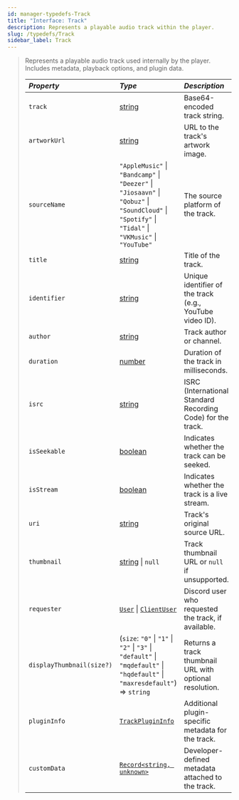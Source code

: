 ```yaml
---
id: manager-typedefs-Track
title: "Interface: Track"
description: Represents a playable audio track within the player.
slug: /typedefs/Track
sidebar_label: Track
---
```


> Represents a playable audio track used internally by the player. Includes metadata, playback options, and plugin data.
> 
> | <i className="fa-solid fa-hashtag"/> Property | <i className="fa-solid fa-font"/> Type                                                                                                                                   | <i className="fa-solid fa-list"/> Description               | <i className="fa-solid fa-flask"/> Optional |
> |:----------------------------------------------|:-------------------------------------------------------------------------------------------------------------------------------------------------------------------------|:----------------------------------------------------------- |:-------------------------------------------:|
> | `track`                                       | [string](https://developer.mozilla.org/en-US/docs/Web/JavaScript/Reference/Global_Objects/String)                                                                        | Base64-encoded track string.                                | <i className="fa-solid fa-xmark"/>          |
> | `artworkUrl`                                  | [string](https://developer.mozilla.org/en-US/docs/Web/JavaScript/Reference/Global_Objects/String)                                                                        | URL to the track's artwork image.                           | <i className="fa-solid fa-xmark"/>          |
> | `sourceName`                                  | `"AppleMusic"` \| `"Bandcamp"` \| `"Deezer"` \| `"Jiosaavn"` \| `"Qobuz"` \| `"SoundCloud"` \| `"Spotify"` \| `"Tidal"` \| `"VKMusic"` \| `"YouTube"`                    | The source platform of the track.                           | <i className="fa-solid fa-xmark"/>          |
> | `title`                                       | [string](https://developer.mozilla.org/en-US/docs/Web/JavaScript/Reference/Global_Objects/String)                                                                        | Title of the track.                                         | <i className="fa-solid fa-xmark"/>          |
> | `identifier`                                  | [string](https://developer.mozilla.org/en-US/docs/Web/JavaScript/Reference/Global_Objects/String)                                                                        | Unique identifier of the track (e.g., YouTube video ID).    | <i className="fa-solid fa-xmark"/>          |
> | `author`                                      | [string](https://developer.mozilla.org/en-US/docs/Web/JavaScript/Reference/Global_Objects/String)                                                                        | Track author or channel.                                    | <i className="fa-solid fa-xmark"/>          |
> | `duration`                                    | [number](https://developer.mozilla.org/en-US/docs/Web/JavaScript/Reference/Global_Objects/Number)                                                                        | Duration of the track in milliseconds.                      | <i className="fa-solid fa-xmark"/>          |
> | `isrc`                                        | [string](https://developer.mozilla.org/en-US/docs/Web/JavaScript/Reference/Global_Objects/String)                                                                        | ISRC (International Standard Recording Code) for the track. | <i className="fa-solid fa-xmark"/>          |
> | `isSeekable`                                  | [boolean](https://developer.mozilla.org/en-US/docs/Web/JavaScript/Reference/Global_Objects/Boolean)                                                                      | Indicates whether the track can be seeked.                  | <i className="fa-solid fa-xmark"/>          |
> | `isStream`                                    | [boolean](https://developer.mozilla.org/en-US/docs/Web/JavaScript/Reference/Global_Objects/Boolean)                                                                      | Indicates whether the track is a live stream.               | <i className="fa-solid fa-xmark"/>          |
> | `uri`                                         | [string](https://developer.mozilla.org/en-US/docs/Web/JavaScript/Reference/Global_Objects/String)                                                                        | Track's original source URL.                                | <i className="fa-solid fa-xmark"/>          |
> | `thumbnail`                                   | [string](https://developer.mozilla.org/en-US/docs/Web/JavaScript/Reference/Global_Objects/String) \| `null`                                                              | Track thumbnail URL or `null` if unsupported.               | <i className="fa-solid fa-check"/>          |
> | `requester`                                   | [`User`](https://discord.js.org/docs/packages/discord.js/14.21.0/User:Class) \| [`ClientUser`](https://discord.js.org/docs/packages/discord.js/14.21.0/ClientUser:Class) | Discord user who requested the track, if available.         | <i className="fa-solid fa-check"/>          |
> | `displayThumbnail(size?)`                     | (`size`: `"0"` \| `"1"` \| `"2"` \| `"3"` \| `"default"` \| `"mqdefault"` \| `"hqdefault"` \| `"maxresdefault"`) => `string`                                             | Returns a track thumbnail URL with optional resolution.     | <i className="fa-solid fa-check"/>          |
> | `pluginInfo`                                  | [`TrackPluginInfo`](./TrackPluginInfo.mdx)                                                                                                                               | Additional plugin-specific metadata for the track.          | <i className="fa-solid fa-xmark"/>          |
> | `customData`                                  | [`Record<string, unknown>`](https://www.typescriptlang.org/docs/handbook/utility-types.html#recordkeystype)                                                              | Developer-defined metadata attached to the track.           | <i className="fa-solid fa-xmark"/>          |
